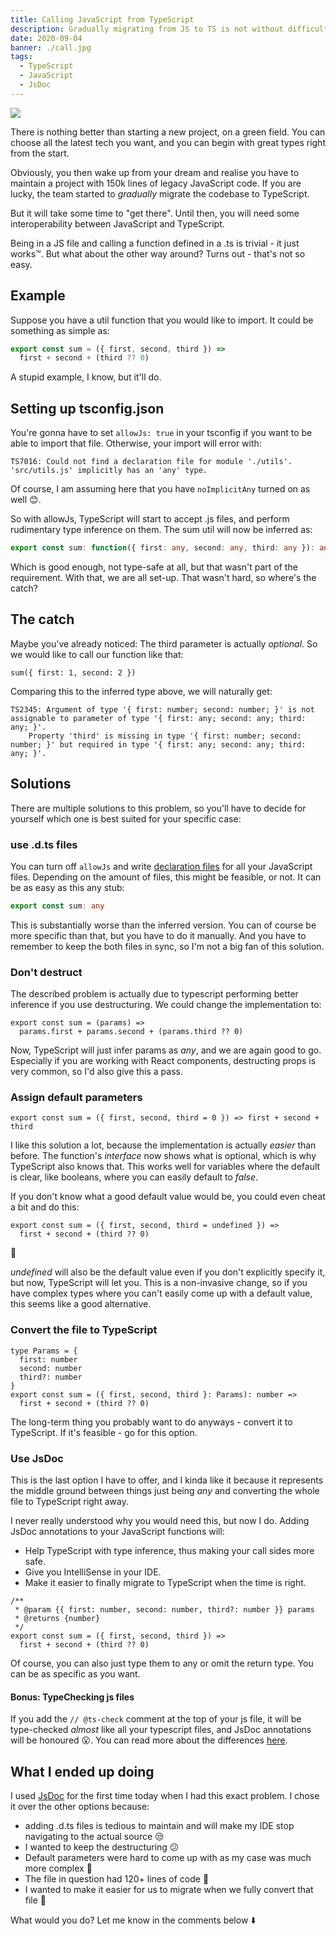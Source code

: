 ```yaml
---
title: Calling JavaScript from TypeScript
description: Gradually migrating from JS to TS is not without difficulties - here are some tricks to smoothen the interoperability
date: 2020-09-04
banner: ./call.jpg
tags:
  - TypeScript
  - JavaScript
  - JsDoc
---
```



<img src="./call.jpg" />

<Attribution
  name="Antoine Barr&egrave;s"
  url="https://unsplash.com/@antoinebarres"
/>

There is nothing better than starting a new project, on a green field.
You can choose all the latest tech you want, and you can begin with great types right from the start.

Obviously, you then wake up from your dream and realise you have to maintain a project with 150k lines of legacy JavaScript code.
If you are lucky, the team started to _gradually_ migrate the codebase to TypeScript.

But it will take some time to "get there".
Until then, you will need some interoperability between JavaScript and TypeScript.

Being in a JS file and calling a function defined in a .ts is trivial - it just works&trade;.
But what about the other way around? Turns out - that's not so easy.

## Example

Suppose you have a util function that you would like to import. It could be something as simple as:

```js:title=utils.js
export const sum = ({ first, second, third }) =>
  first + second + (third ?? 0)
```

A stupid example, I know, but it'll do.

## Setting up tsconfig.json

You're gonna have to set `allowJs: true` in your tsconfig if you want to be able to import that file.
Otherwise, your import will error with:

```
TS7016: Could not find a declaration file for module './utils'.
'src/utils.js' implicitly has an 'any' type.
```

Of course, I am assuming here that you have `noImplicitAny` turned on as well 😊.

So with allowJs, TypeScript will start to accept .js files, and perform rudimentary type inference on them.
The sum util will now be inferred as:

```ts
export const sum: function({ first: any, second: any, third: any }): any
```

Which is good enough, not type-safe at all, but that wasn't part of the requirement.
With that, we are all set-up. That wasn't hard, so where's the catch?

## The catch

Maybe you've already noticed: The third parameter is actually _optional_.
So we would like to call our function like that:

```ts:title=the-catch
sum({ first: 1, second: 2 })
```

Comparing this to the inferred type above, we will naturally get:

```
TS2345: Argument of type '{ first: number; second: number; }' is not assignable to parameter of type '{ first: any; second: any; third: any; }'.
    Property 'third' is missing in type '{ first: number; second: number; }' but required in type '{ first: any; second: any; third: any; }'.
```

## Solutions

There are multiple solutions to this problem, so you'll have to decide for yourself which one is best suited for your specific case:

### use .d.ts files

You can turn off `allowJs` and write [declaration files](https://www.typescriptlang.org/docs/handbook/declaration-files/introduction.html)
for all your JavaScript files.
Depending on the amount of files, this might be feasible, or not. It can be as easy as this any stub:

```ts:title=utils.d.ts
export const sum: any
```

This is substantially worse than the inferred version. You can of course be more specific than that, but you have to do it manually.
And you have to remember to keep the both files in sync, so I'm not a big fan of this solution.

### Don't destruct

The described problem is actually due to typescript performing better inference if you use destructuring.
We could change the implementation to:

```js:title=no-destruct-utils
export const sum = (params) =>
  params.first + params.second + (params.third ?? 0)
```

Now, TypeScript will just infer params as _any_, and we are again good to go.
Especially if you are working with React components, destructing props is very common, so I'd also give this a pass.

### Assign default parameters

<SpacingBox />

```js:title=default-params
export const sum = ({ first, second, third = 0 }) => first + second + third
```

I like this solution a lot, because the implementation is actually _easier_ than before.
The function's _interface_ now shows what is optional, which is why TypeScript also knows that.
This works well for variables where the default is clear, like booleans, where you can easily default to _false_.

If you don't know what a good default value would be, you could even cheat a bit and do this:

```js:title=cheating-default-params
export const sum = ({ first, second, third = undefined }) =>
  first + second + (third ?? 0)
```

🤯

_undefined_ will also be the default value even if you don't explicitly specify it, but now, TypeScript will let you.
This is a non-invasive change, so if you have complex types where you can't easily come up with a default value, this seems like a good alternative.

### Convert the file to TypeScript

<SpacingBox />

```ts:title=ts-all-the-things
type Params = {
  first: number
  second: number
  third?: number
}
export const sum = ({ first, second, third }: Params): number =>
  first + second + (third ?? 0)
```

The long-term thing you probably want to do anyways - convert it to TypeScript.
If it's feasible - go for this option.

### Use JsDoc

This is the last option I have to offer, and I kinda like it because it represents the middle ground between things
just being _any_ and converting the whole file to TypeScript right away.

I never really understood why you would need this, but now I do.
Adding JsDoc annotations to your JavaScript functions will:

- Help TypeScript with type inference, thus making your call sides more safe.
- Give you IntelliSense in your IDE.
- Make it easier to finally migrate to TypeScript when the time is right.

```js:title=with-js-docs
/**
 * @param {{ first: number, second: number, third?: number }} params
 * @returns {number}
 */
export const sum = ({ first, second, third }) =>
  first + second + (third ?? 0)
```

Of course, you can also just type them to any or omit the return type. You can be as specific as you want.

#### Bonus: TypeChecking js files

If you add the `// @ts-check` comment at the top of your js file,
it will be type-checked _almost_ like all your typescript files, and JsDoc annotations will be honoured 😮.
You can read more about the differences [here](https://github.com/Microsoft/TypeScript/wiki/Type-Checking-JavaScript-Files).

## What I ended up doing

I used [JsDoc](https://www.typescriptlang.org/docs/handbook/jsdoc-supported-types.html) for the first time today when I had this exact problem.
I chose it over the other options because:

- adding .d.ts files is tedious to maintain and will make my IDE stop navigating to the actual source 😒
- I wanted to keep the destructuring 😕
- Default parameters were hard to come up with as my case was much more complex 🧐
- The file in question had 120+ lines of code 🤨
- I wanted to make it easier for us to migrate when we fully convert that file 🚀

<Comments>What would you do? Let me know in the comments below ⬇️</Comments>
